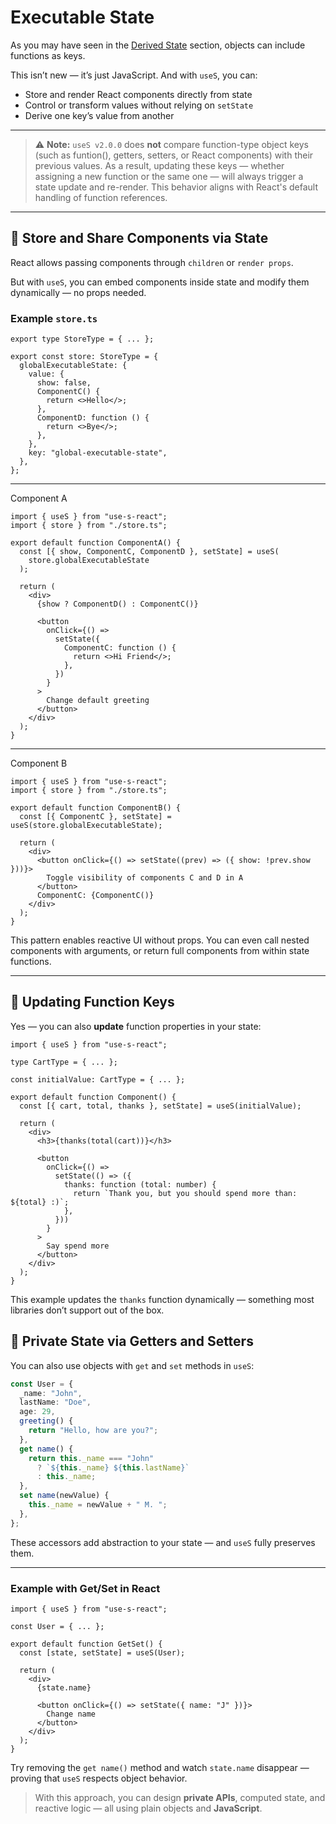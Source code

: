 # Executable State

As you may have seen in the [Derived State](/docs/derived-state) section, objects can include functions as keys.

This isn’t new — it’s just JavaScript. And with `useS`, you can:

- Store and render React components directly from state
- Control or transform values without relying on `setState`
- Derive one key’s value from another

---

> ⚠️ **Note:** `useS v2.0.0` does **not** compare function-type object keys (such as funtion(), getters, setters, or React components)
> with their previous values. As a result, updating these keys — whether assigning a new function or the same one —
> will always trigger a state update and re-render. This behavior aligns with React's default handling of function references.

---

## 🧱 Store and Share Components via State

React allows passing components through `children` or `render props`.

But with `useS`, you can embed components inside state and modify them dynamically — no props needed.

### Example `store.ts`

```tsx showLineNumbers filename="store.ts" copy /Component/
export type StoreType = { ... };

export const store: StoreType = {
  globalExecutableState: {
    value: {
      show: false,
      ComponentC() {
        return <>Hello</>;
      },
      ComponentD: function () {
        return <>Bye</>;
      },
    },
    key: "global-executable-state",
  },
};
```

---

Component A

```tsx showLineNumbers filename="ComponentA.tsx" copy /Component/
import { useS } from "use-s-react";
import { store } from "./store.ts";

export default function ComponentA() {
  const [{ show, ComponentC, ComponentD }, setState] = useS(
    store.globalExecutableState
  );

  return (
    <div>
      {show ? ComponentD() : ComponentC()}

      <button
        onClick={() =>
          setState({
            ComponentC: function () {
              return <>Hi Friend</>;
            },
          })
        }
      >
        Change default greeting
      </button>
    </div>
  );
}
```

---

Component B

```tsx showLineNumbers filename="ComponentB.tsx" copy /Component/
import { useS } from "use-s-react";
import { store } from "./store.ts";

export default function ComponentB() {
  const [{ ComponentC }, setState] = useS(store.globalExecutableState);

  return (
    <div>
      <button onClick={() => setState((prev) => ({ show: !prev.show }))}>
        Toggle visibility of components C and D in A
      </button>
      ComponentC: {ComponentC()}
    </div>
  );
}
```

This pattern enables reactive UI without props. You can even call nested components with arguments, or return full components from within state functions.

---

## 🧪 Updating Function Keys

Yes — you can also **update** function properties in your state:

```tsx showLineNumbers filename="Component.tsx" copy /thanks/
import { useS } from "use-s-react";

type CartType = { ... };

const initialValue: CartType = { ... };

export default function Component() {
  const [{ cart, total, thanks }, setState] = useS(initialValue);

  return (
    <div>
      <h3>{thanks(total(cart))}</h3>

      <button
        onClick={() =>
          setState(() => ({
            thanks: function (total: number) {
              return `Thank you, but you should spend more than: ${total} :)`;
            },
          }))
        }
      >
        Say spend more
      </button>
    </div>
  );
}
```

This example updates the `thanks` function dynamically — something most libraries don’t support out of the box.


## 🔐 Private State via Getters and Setters

You can also use objects with `get` and `set` methods in `useS`:

```ts showLineNumbers copy {2,8-15}
const User = {
  _name: "John",
  lastName: "Doe",
  age: 29,
  greeting() {
    return "Hello, how are you?";
  },
  get name() {
    return this._name === "John"
      ? `${this._name} ${this.lastName}`
      : this._name;
  },
  set name(newValue) {
    this._name = newValue + " M. ";
  },
};
```

These accessors add abstraction to your state — and `useS` fully preserves them.

---

### Example with Get/Set in React

```tsx showLineNumbers filename="GetSet.tsx" copy {10, 13}
import { useS } from "use-s-react";

const User = { ... };

export default function GetSet() {
  const [state, setState] = useS(User);

  return (
    <div>
      {state.name}

      <button onClick={() => setState({ name: "J" })}>
        Change name
      </button>
    </div>
  );
}
```

Try removing the `get name()` method and watch `state.name` disappear — proving that `useS` respects object behavior.

> With this approach, you can design **private APIs**, computed state, and reactive logic — all using plain objects and **JavaScript**.
